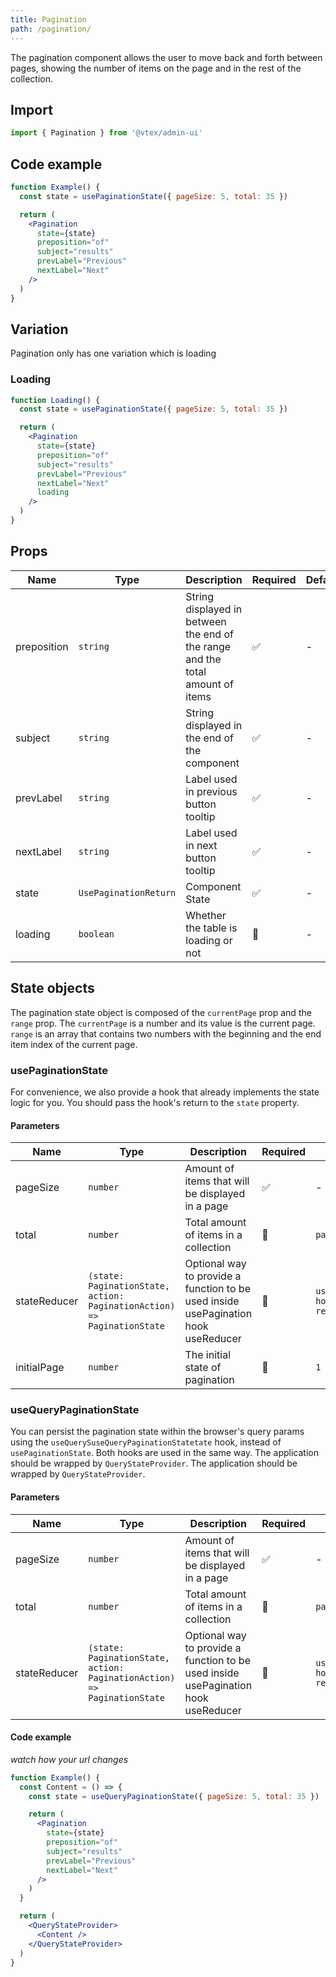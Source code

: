 ```yaml
---
title: Pagination
path: /pagination/
---
```



<PageHeader title="Pagination" />

The pagination component allows the user to move back and forth between pages, showing the number of items on the page and in the rest of the collection.

## Import

```jsx isStatic
import { Pagination } from '@vtex/admin-ui'
```

## Code example

```jsx live
function Example() {
  const state = usePaginationState({ pageSize: 5, total: 35 })

  return (
    <Pagination
      state={state}
      preposition="of"
      subject="results"
      prevLabel="Previous"
      nextLabel="Next"
    />
  )
}
```

## Variation

Pagination only has one variation which is loading

### Loading

```jsx live
function Loading() {
  const state = usePaginationState({ pageSize: 5, total: 35 })

  return (
    <Pagination
      state={state}
      preposition="of"
      subject="results"
      prevLabel="Previous"
      nextLabel="Next"
      loading
    />
  )
}
```

## Props

| Name        | Type                  | Description                                                                    | Required | Default |
| ----------- | --------------------- | ------------------------------------------------------------------------------ | -------- | ------- |
| preposition | `string`              | String displayed in between the end of the range and the total amount of items | ✅       | -       |
| subject     | `string`              | String displayed in the end of the component                                   | ✅       | -       |
| prevLabel   | `string`              | Label used in previous button tooltip                                          | ✅       | -       |
| nextLabel   | `string`              | Label used in next button tooltip                                              | ✅       | -       |
| state       | `UsePaginationReturn` | Component State                                                                | ✅       | -       |
| loading     | `boolean`             | Whether the table is loading or not                                            | 🚫       | -       |

## State objects

The pagination state object is composed of the `currentPage` prop and the `range` prop. The `currentPage` is a number and its value is the current page. `range` is an array that contains two numbers with the beginning and the end item index of the current page.

### usePaginationState

For convenience, we also provide a hook that already implements the state logic for you. You should pass the hook's return to the `state` property.

#### Parameters

| Name         | Type                                                                    | Description                                                                        | Required | Default                              |
| ------------ | ----------------------------------------------------------------------- | ---------------------------------------------------------------------------------- | -------- | ------------------------------------ |
| pageSize     | `number`                                                                | Amount of items that will be displayed in a page                                   | ✅       | -                                    |
| total        | `number`                                                                | Total amount of items in a collection                                              | 🚫       | `pageSize`                           |
| stateReducer | `(state: PaginationState, action: PaginationAction) => PaginationState` | Optional way to provide a function to be used inside usePagination hook useReducer | 🚫       | `usePagination hook default reducer` |
| initialPage  | `number`                                                                | The initial state of pagination                                                    | 🚫       | `1`                                  |

### useQueryPaginationState

You can persist the pagination state within the browser's query params using the `useQuerySuseQueryPaginationStatetate` hook, instead of `usePaginationState`. Both hooks are used in the same way. The application should be wrapped by `QueryStateProvider`. The application should be wrapped by `QueryStateProvider`.

#### Parameters

| Name         | Type                                                                    | Description                                                                        | Required | Default                              |
| ------------ | ----------------------------------------------------------------------- | ---------------------------------------------------------------------------------- | -------- | ------------------------------------ |
| pageSize     | `number`                                                                | Amount of items that will be displayed in a page                                   | ✅       | -                                    |
| total        | `number`                                                                | Total amount of items in a collection                                              | 🚫       | `pageSize`                           |
| stateReducer | `(state: PaginationState, action: PaginationAction) => PaginationState` | Optional way to provide a function to be used inside usePagination hook useReducer | 🚫       | `usePagination hook default reducer` |

#### Code example

_watch how your url changes_

```jsx live
function Example() {
  const Content = () => {
    const state = useQueryPaginationState({ pageSize: 5, total: 35 })

    return (
      <Pagination
        state={state}
        preposition="of"
        subject="results"
        prevLabel="Previous"
        nextLabel="Next"
      />
    )
  }

  return (
    <QueryStateProvider>
      <Content />
    </QueryStateProvider>
  )
}
```
